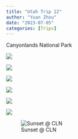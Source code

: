 ```yaml
---
title: "Utah Trip 22"
author: "Yuan Zhou"
date: "2023-07-05"
categories: [Trips]
---
```


Canyonlands National Park


![](000009700001.jpg)


![](000009700002.jpg)


![](000009700006.jpg)


![](000009700007.jpg)


![](000009700014.jpg)


![](000009700020.jpg)


![Sunset @ CLN](000009700018.jpg)




